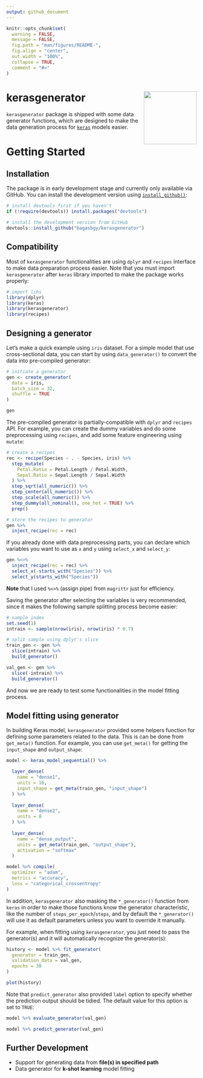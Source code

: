 ```yaml
---
output: github_document
---
```


```r

knitr::opts_chunk$set(
  warning = FALSE,
  message = FALSE,
  fig.path = "man/figures/README-",
  fig.align = "center",
  out.width = "100%",
  collapse = TRUE,
  comment = "#>"
)

```

# kerasgenerator <img src="man/figures/logo.svg" align="right" height=140/>

`kerasgenerator` package is shipped with some data generator functions, which are designed to make the data generation process for [`keras`](https://keras.rstudio.com) models easier.

# Getting Started

## Installation

The package is in early development stage and currently only available via GitHub. You can install the development version using [`install_github()`](http://devtools.r-lib.org/reference/install_github):

```r
# install devtools first if you haven't
if (!require(devtools)) install.packages("devtools")

# install the development version from GitHub
devtools::install_github("bagasbgy/kerasgenerator")
```

## Compatibility

Most of `kerasgenerator` functionalities are using `dplyr` and `recipes` interface to make data preparation process easier. Note that you must import `kerasgenerator` after `keras` library imported to make the package works properly:

```r
# import libs
library(dplyr)
library(keras)
library(kerasgenerator)
library(recipes)
```

## Designing a generator

Let's make a quick example using `iris` dataset. For a simple model that use cross-sectional data, you can start by using `data_generator()` to convert the data into pre-compiled generator:

```r
# initiate a generator
gen <- create_generator(
  data = iris,
  batch_size = 32,
  shuffle = TRUE
)

gen
```

The pre-compiled generator is partially-compatible with `dplyr` and `recipes` API. For example, you can create the dummy variables and do some preprocessing using `recipes`, and add some feature engineering using `mutate`:

```r
# create a recipes
rec <- recipe(Species ~ . - Species, iris) %>%
  step_mutate(
    Petal.Ratio = Petal.Length / Petal.Width,
    Sepal.Ratio = Sepal.Length / Sepal.Width
  ) %>%
  step_sqrt(all_numeric()) %>%
  step_center(all_numeric()) %>%
  step_scale(all_numeric()) %>%
  step_dummy(all_nominal(), one_hot = TRUE) %>%
  prep()

# store the recipes to generator
gen %>%
  inject_recipe(rec = rec)

```

If you already done with data preprocessing parts, you can declare which variables you want to use as `x` and `y` using `select_x` and `select_y`:

```r
gen %<>%
  inject_recipe(rec = rec) %>%
  select_x(-starts_with("Species")) %>%
  select_y(starts_with("Species"))
```

**Note** that I used `%<>%` (assign pipe) from `magrittr` just for efficiency.

Saving the generator after selecting the variables is very recommended, since it makes the following sample splitting process become easier:

```r
# sample index
set.seed(1)
intrain <- sample(nrow(iris), nrow(iris) * 0.7)

# split sample using dplyr's slice
train_gen <- gen %>%
  slice(intrain) %>%
  build_generator()

val_gen <- gen %>%
  slice(-intrain) %>%
  build_generator()
```

And now we are ready to test some functionalities in the model fitting process.

## Model fitting using generator

In building Keras model, `kerasgenerator` provided some helpers function for defining some parameters related to the data. This is can be done from `get_meta()` function. For example, you can use `get_meta()` for getting the `input_shape` and `output_shape`:

```r
model <- keras_model_sequential() %>%

  layer_dense(
    name = "dense1",
    units = 16,
    input_shape = get_meta(train_gen, "input_shape")
  ) %>%
  
  layer_dense(
    name = "dense2",
    units = 8
  ) %>%
  
  layer_dense(
    name = "dense_output",
    units = get_meta(train_gen, "output_shape"),
    activation = "softmax"
  )

model %>% compile(
  optimizer = "adam",
  metrics = "accuracy",
  loss = "categorical_crossentropy"
)
```

In addition, `kerasgenerator` also masking the `*_generator()` function from `keras` in order to make those functions know the generator characteristic, like the number of `steps_per_epoch`/`steps`, and by default the `*_generator()` will use it as default parameters unless you want to override it manually.

For example, when fitting using `kerasgenerator`, you just need to pass the generator(s) and it will automatically recognize the generator(s):

```r
history <- model %>% fit_generator(
  generator = train_gen,
  validation_data = val_gen,
  epochs = 30
)

plot(history)
```

Note that `predict_generator` also provided `label` option to specify whether the prediction output should be tidied. The default value for this option is set to `TRUE`:

```r
model %>% evaluate_generator(val_gen)

model %>% predict_generator(val_gen)
```

## Further Development

* Support for generating data from **file(s) in specified path**
* Data generator for **k-shot learning** model fitting
